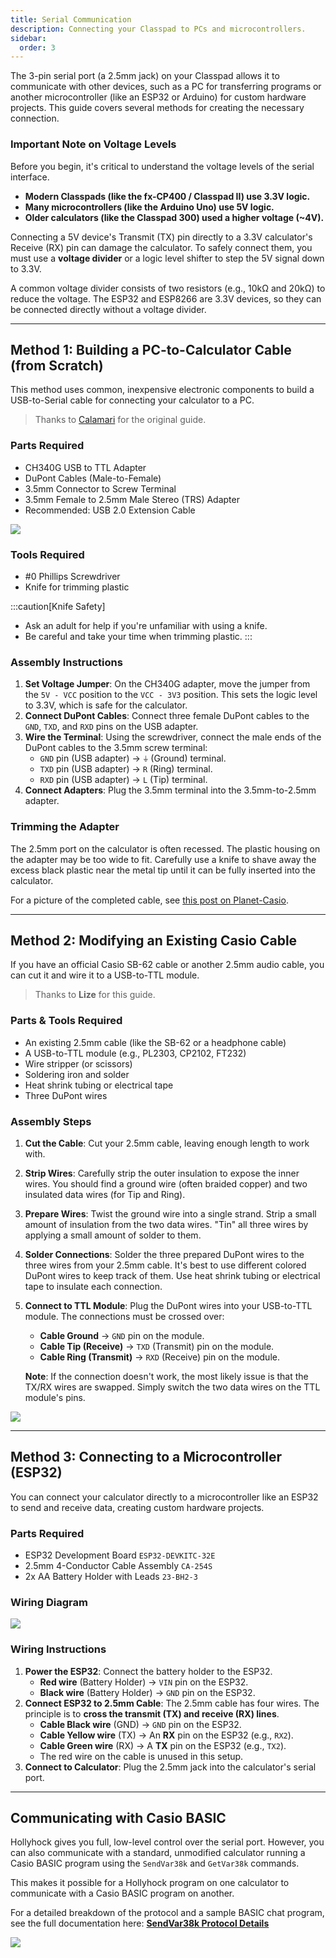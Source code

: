 ```yaml
---
title: Serial Communication
description: Connecting your Classpad to PCs and microcontrollers.
sidebar:
  order: 3
---
```


The 3-pin serial port (a 2.5mm jack) on your Classpad allows it to communicate with other devices, such as a PC for transferring programs or another microcontroller (like an ESP32 or Arduino) for custom hardware projects. This guide covers several methods for creating the necessary connection.

### Important Note on Voltage Levels

Before you begin, it's critical to understand the voltage levels of the serial interface.
- **Modern Classpads (like the fx-CP400 / Classpad II) use 3.3V logic.**
- **Many microcontrollers (like the Arduino Uno) use 5V logic.**
- **Older calculators (like the Classpad 300) used a higher voltage (~4V).**

Connecting a 5V device's Transmit (TX) pin directly to a 3.3V calculator's Receive (RX) pin can damage the calculator. To safely connect them, you must use a **voltage divider** or a logic level shifter to step the 5V signal down to 3.3V.

A common voltage divider consists of two resistors (e.g., 10kΩ and 20kΩ) to reduce the voltage. The ESP32 and ESP8266 are 3.3V devices, so they can be connected directly without a voltage divider.

---

## Method 1: Building a PC-to-Calculator Cable (from Scratch)

This method uses common, inexpensive electronic components to build a USB-to-Serial cable for connecting your calculator to a PC.

> Thanks to [Calamari](https://www.planet-casio.com/Fr/compte/voir_profil.php?membre=calamari) for the original guide.

### Parts Required
- CH340G USB to TTL Adapter
- DuPont Cables (Male-to-Female)
- 3.5mm Connector to Screw Terminal
- 3.5mm Female to 2.5mm Male Stereo (TRS) Adapter
- Recommended: USB 2.0 Extension Cable

![](/wiki/img/hardware/serial/build-PC-to-calculator.png)

### Tools Required
- #0 Phillips Screwdriver
- Knife for trimming plastic

:::caution[Knife Safety]
- Ask an adult for help if you're unfamiliar with using a knife.
- Be careful and take your time when trimming plastic.
:::

### Assembly Instructions
1.  **Set Voltage Jumper**: On the CH340G adapter, move the jumper from the `5V - VCC` position to the `VCC - 3V3` position. This sets the logic level to 3.3V, which is safe for the calculator.
2.  **Connect DuPont Cables**: Connect three female DuPont cables to the `GND`, `TXD`, and `RXD` pins on the USB adapter.
3.  **Wire the Terminal**: Using the screwdriver, connect the male ends of the DuPont cables to the 3.5mm screw terminal:
    - `GND` pin (USB adapter) → `⏚` (Ground) terminal.
    - `TXD` pin (USB adapter) → `R` (Ring) terminal.
    - `RXD` pin (USB adapter) → `L` (Tip) terminal.
4.  **Connect Adapters**: Plug the 3.5mm terminal into the 3.5mm-to-2.5mm adapter.

### Trimming the Adapter
The 2.5mm port on the calculator is often recessed. The plastic housing on the adapter may be too wide to fit. Carefully use a knife to shave away the excess black plastic near the metal tip until it can be fully inserted into the calculator.

For a picture of the completed cable, see [this post on Planet-Casio](https://www.planet-casio.com/Fr/forums/topic17865-1-besoin-de-cables-usbserie-bon-marche-pour-calculatrices-casio.html#198410).

---

## Method 2: Modifying an Existing Casio Cable

If you have an official Casio SB-62 cable or another 2.5mm audio cable, you can cut it and wire it to a USB-to-TTL module.

> Thanks to **Lize** for this guide.

### Parts & Tools Required
- An existing 2.5mm cable (like the SB-62 or a headphone cable)
- A USB-to-TTL module (e.g., PL2303, CP2102, FT232)
- Wire stripper (or scissors)
- Soldering iron and solder
- Heat shrink tubing or electrical tape
- Three DuPont wires

### Assembly Steps
1.  **Cut the Cable**: Cut your 2.5mm cable, leaving enough length to work with.
2.  **Strip Wires**: Carefully strip the outer insulation to expose the inner wires. You should find a ground wire (often braided copper) and two insulated data wires (for Tip and Ring).
3.  **Prepare Wires**: Twist the ground wire into a single strand. Strip a small amount of insulation from the two data wires. "Tin" all three wires by applying a small amount of solder to them.
4.  **Solder Connections**: Solder the three prepared DuPont wires to the three wires from your 2.5mm cable. It's best to use different colored DuPont wires to keep track of them. Use heat shrink tubing or electrical tape to insulate each connection.
5.  **Connect to TTL Module**: Plug the DuPont wires into your USB-to-TTL module. The connections must be crossed over:
    - **Cable Ground** → `GND` pin on the module.
    - **Cable Tip (Receive)** → `TXD` (Transmit) pin on the module.
    - **Cable Ring (Transmit)** → `RXD` (Receive) pin on the module.

    **Note**: If the connection doesn't work, the most likely issue is that the TX/RX wires are swapped. Simply switch the two data wires on the TTL module's pins.

![](/wiki/img/hardware/serial/modified-cable.jpg)

---

## Method 3: Connecting to a Microcontroller (ESP32)

You can connect your calculator directly to a microcontroller like an ESP32 to send and receive data, creating custom hardware projects.

### Parts Required
- ESP32 Development Board `ESP32-DEVKITC-32E`
- 2.5mm 4-Conductor Cable Assembly `CA-254S`
- 2x AA Battery Holder with Leads `23-BH2-3`

### Wiring Diagram

![](/wiki/img/hardware/serial/wiring-esp.png)

### Wiring Instructions
1.  **Power the ESP32**: Connect the battery holder to the ESP32.
    - **Red wire** (Battery Holder) → `VIN` pin on the ESP32.
    - **Black wire** (Battery Holder) → `GND` pin on the ESP32.
2.  **Connect ESP32 to 2.5mm Cable**: The 2.5mm cable has four wires. The principle is to **cross the transmit (TX) and receive (RX) lines**.
    - **Cable Black wire** (GND) → `GND` pin on the ESP32.
    - **Cable Yellow wire** (TX) → An **RX** pin on the ESP32 (e.g., `RX2`).
    - **Cable Green wire** (RX) → A **TX** pin on the ESP32 (e.g., `TX2`).
    - The red wire on the cable is unused in this setup.
3.  **Connect to Calculator**: Plug the 2.5mm jack into the calculator's serial port.


---

## Communicating with Casio BASIC

Hollyhock gives you full, low-level control over the serial port. However, you can also communicate with a standard, unmodified calculator running a Casio BASIC program using the `SendVar38k` and `GetVar38k` commands.

This makes it possible for a Hollyhock program on one calculator to communicate with a Casio BASIC program on another.

For a detailed breakdown of the protocol and a sample BASIC chat program, see the full documentation here: **[SendVar38k Protocol Details](https://github.com/SnailMath/classpad/blob/main/3-pin/SendVar38k.md)**

![](/wiki/img/hardware/serial/older.jpg)
